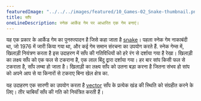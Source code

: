 ---
featuredImage: "../../../images/featured/10_Games-02_Snake-thumbnail.png"
title: साँप
oneLineDescription: स्नेक आर्केड गेम पर आधारित एक गेम बनाएं।
---

यह एक प्रकार के आर्केड गेम का पुनरुत्पादन है जिसे कहा जाता है
<a href='https://en.wikipedia.org/wiki/Snake_(video_game_genre)' target='_blank'>snake</a>।
पहला स्नेक गेम नाकाबंदी था, जो 1976 में जारी किया गया था, और कई
गेम समान संरचना का उपयोग करते हैं. स्नेक गेम्स में, खिलाड़ी नियंत्रण करता है
इस उदाहरण में साँप की गतिविधियों को हरे रंग से दर्शाया गया है
रेखा। खिलाड़ी का लक्ष्य साँप को एक फल से टकराना है,
एक लाल बिंदु द्वारा दर्शाया गया। हर बार सांप किसी फल से टकराता है,
साँप लम्बा हो जाता है। खिलाड़ी का लक्ष्य साँप को उतना बड़ा करना है
जितना संभव हो सांप को अपने आप से या किनारों से टकराए बिना
खेल क्षेत्र का.

यह उदाहरण एक सारणी का उपयोग करता है
<a href='https://p5js.org/reference/#/p5.Vector' target='_blank'>vector</a>
साँप के प्रत्येक खंड की स्थिति को संग्रहीत करने के लिए। तीर
चाबियाँ साँप की गति को नियंत्रित करती हैं।
